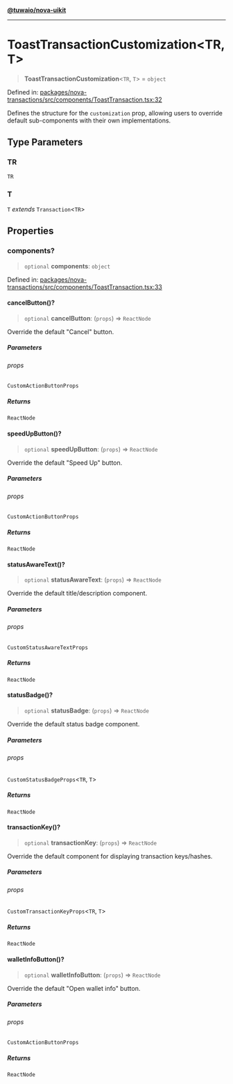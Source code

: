 [**@tuwaio/nova-uikit**](../../../README.md)

***

# ToastTransactionCustomization\<TR, T\>

> **ToastTransactionCustomization**\<`TR`, `T`\> = `object`

Defined in: [packages/nova-transactions/src/components/ToastTransaction.tsx:32](https://github.com/TuwaIO/nova-uikit/blob/dedb6275cfa76e55837201d18b3160c7a32b8a7e/packages/nova-transactions/src/components/ToastTransaction.tsx#L32)

Defines the structure for the `customization` prop, allowing users to override
default sub-components with their own implementations.

## Type Parameters

### TR

`TR`

### T

`T` *extends* `Transaction`\<`TR`\>

## Properties

### components?

> `optional` **components**: `object`

Defined in: [packages/nova-transactions/src/components/ToastTransaction.tsx:33](https://github.com/TuwaIO/nova-uikit/blob/dedb6275cfa76e55837201d18b3160c7a32b8a7e/packages/nova-transactions/src/components/ToastTransaction.tsx#L33)

#### cancelButton()?

> `optional` **cancelButton**: (`props`) => `ReactNode`

Override the default "Cancel" button.

##### Parameters

###### props

`CustomActionButtonProps`

##### Returns

`ReactNode`

#### speedUpButton()?

> `optional` **speedUpButton**: (`props`) => `ReactNode`

Override the default "Speed Up" button.

##### Parameters

###### props

`CustomActionButtonProps`

##### Returns

`ReactNode`

#### statusAwareText()?

> `optional` **statusAwareText**: (`props`) => `ReactNode`

Override the default title/description component.

##### Parameters

###### props

`CustomStatusAwareTextProps`

##### Returns

`ReactNode`

#### statusBadge()?

> `optional` **statusBadge**: (`props`) => `ReactNode`

Override the default status badge component.

##### Parameters

###### props

`CustomStatusBadgeProps`\<`TR`, `T`\>

##### Returns

`ReactNode`

#### transactionKey()?

> `optional` **transactionKey**: (`props`) => `ReactNode`

Override the default component for displaying transaction keys/hashes.

##### Parameters

###### props

`CustomTransactionKeyProps`\<`TR`, `T`\>

##### Returns

`ReactNode`

#### walletInfoButton()?

> `optional` **walletInfoButton**: (`props`) => `ReactNode`

Override the default "Open wallet info" button.

##### Parameters

###### props

`CustomActionButtonProps`

##### Returns

`ReactNode`
